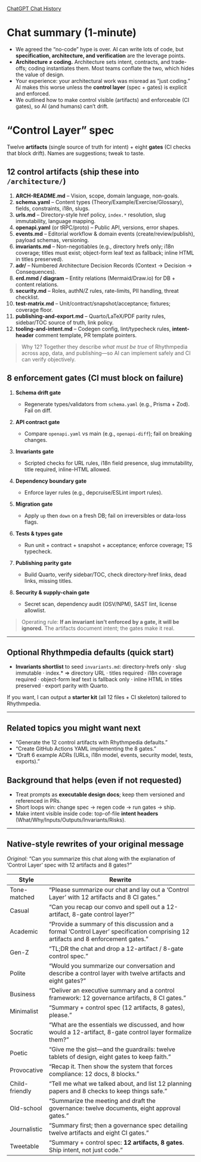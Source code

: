 
[ChatGPT Chat History ](https://chatgpt.com/g/g-p-682db11348608191a393f6d13c3905e8-others/c/689b3554-c4e4-832c-8c3e-2f0b20b86029)


# Chat summary (1-minute)

* We agreed the “no-code” hype is over. AI can write lots of code, but **specification, architecture, and verification** are the leverage points.
* **Architecture ≠ coding.** Architecture sets intent, contracts, and trade-offs; coding instantiates them. Most teams conflate the two, which hides the value of design.
* Your experience: your architectural work was misread as “just coding.” AI makes this worse unless the **control layer** (spec + gates) is explicit and enforced.
* We outlined how to make control visible (artifacts) and enforceable (CI gates), so AI (and humans) can’t drift.

# “Control Layer” spec

Twelve **artifacts** (single source of truth for intent) + eight **gates** (CI checks that block drift). Names are suggestions; tweak to taste.

## 12 control artifacts (ship these into `/architecture/`)

1. **ARCH-README.md** – Vision, scope, domain language, non-goals.
2. **schema.yaml** – Content types (Theory/Example/Exercise/Glossary), fields, constraints, i18n, slugs.
3. **urls.md** – Directory-style href policy, `index.*` resolution, slug immutability, language mapping.
4. **openapi.yaml** (or tRPC/proto) – Public API, versions, error shapes.
5. **events.md** – Editorial workflow & domain events (create/review/publish), payload schemas, versioning.
6. **invariants.md** – Non-negotiables (e.g., directory hrefs only; i18n coverage; titles must exist; object-form leaf text as fallback; inline HTML in titles preserved).
7. **adr/** – Numbered Architecture Decision Records (Context → Decision → Consequences).
8. **erd.mmd / diagram** – Entity relations (Mermaid/Draw\.io) for DB + content relations.
9. **security.md** – Roles, authN/Z rules, rate-limits, PII handling, threat checklist.
10. **test-matrix.md** – Unit/contract/snapshot/acceptance; fixtures; coverage floor.
11. **publishing-and-export.md** – Quarto/LaTeX/PDF parity rules, sidebar/TOC source of truth, link policy.
12. **tooling-and-intent.md** – Codegen config, lint/typecheck rules, **intent-header** comment template, PR template pointers.

> Why 12? Together they describe *what must be true* of Rhythmpedia across app, data, and publishing—so AI can implement safely and CI can verify objectively.

## 8 enforcement gates (CI must block on failure)

1. **Schema drift gate**

   * Regenerate types/validators from `schema.yaml` (e.g., Prisma + Zod). Fail on diff.
2. **API contract gate**

   * Compare `openapi.yaml` vs main (e.g., `openapi-diff`); fail on breaking changes.
3. **Invariants gate**

   * Scripted checks for URL rules, i18n field presence, slug immutability, title required, inline-HTML allowed.
4. **Dependency boundary gate**

   * Enforce layer rules (e.g., depcruise/ESLint import rules).
5. **Migration gate**

   * Apply `up` then `down` on a fresh DB; fail on irreversibles or data-loss flags.
6. **Tests & types gate**

   * Run unit + contract + snapshot + acceptance; enforce coverage; TS typecheck.
7. **Publishing parity gate**

   * Build Quarto, verify sidebar/TOC, check directory-href links, dead links, missing titles.
8. **Security & supply-chain gate**

   * Secret scan, dependency audit (OSV/NPM), SAST lint, license allowlist.

> Operating rule: **If an invariant isn’t enforced by a gate, it will be ignored.** The artifacts document intent; the gates make it real.

---

## Optional Rhythmpedia defaults (quick start)

* **Invariants shortlist** to seed `invariants.md`:
  directory-hrefs only · slug immutable · index.\* ⇒ directory URL · titles required · i18n coverage required · object-form leaf text is fallback only · inline HTML in titles preserved · export parity with Quarto.

If you want, I can output a **starter kit** (all 12 files + CI skeleton) tailored to Rhythmpedia.

---

## Related topics you might want next

* “Generate the 12 control artifacts with Rhythmpedia defaults.”
* “Create GitHub Actions YAML implementing the 8 gates.”
* “Draft 6 example ADRs (URLs, i18n model, events, security model, tests, exports).”

## Background that helps (even if not requested)

* Treat prompts as **executable design docs**; keep them versioned and referenced in PRs.
* Short loops win: change spec → regen code → run gates → ship.
* Make intent visible inside code: top-of-file **intent headers** (What/Why/Inputs/Outputs/Invariants/Risks).

---

## Native-style rewrites of your original message

*Original:* “Can you summarize this chat along with the explanation of ‘Control Layer’ spec with 12 artifacts and 8 gates?”

| Style          | Rewrite                                                                                                                            |
| -------------- | ---------------------------------------------------------------------------------------------------------------------------------- |
| Tone-matched   | “Please summarize our chat and lay out a ‘Control Layer’ with 12 artifacts and 8 CI gates.”                                        |
| Casual         | “Can you recap our convo and spell out a 12-artifact, 8-gate control layer?”                                                       |
| Academic       | “Provide a summary of this discussion and a formal ‘Control Layer’ specification comprising 12 artifacts and 8 enforcement gates.” |
| Gen-Z          | “TL;DR the chat and drop a 12-artifact / 8-gate control spec.”                                                                     |
| Polite         | “Would you summarize our conversation and describe a control layer with twelve artifacts and eight gates?”                         |
| Business       | “Deliver an executive summary and a control framework: 12 governance artifacts, 8 CI gates.”                                       |
| Minimalist     | “Summary + control spec (12 artifacts, 8 gates), please.”                                                                          |
| Socratic       | “What are the essentials we discussed, and how would a 12-artifact, 8-gate control layer formalize them?”                          |
| Poetic         | “Give me the gist—and the guardrails: twelve tablets of design, eight gates to keep faith.”                                        |
| Provocative    | “Recap it. Then show the system that forces compliance: 12 docs, 8 blocks.”                                                        |
| Child-friendly | “Tell me what we talked about, and list 12 planning papers and 8 checks to keep things safe.”                                      |
| Old-school     | “Summarize the meeting and draft the governance: twelve documents, eight approval gates.”                                          |
| Journalistic   | “Summary first; then a governance spec detailing twelve artifacts and eight CI gates.”                                             |
| Tweetable      | “Summary + control spec: **12 artifacts, 8 gates**. Ship intent, not just code.”                                                   |
